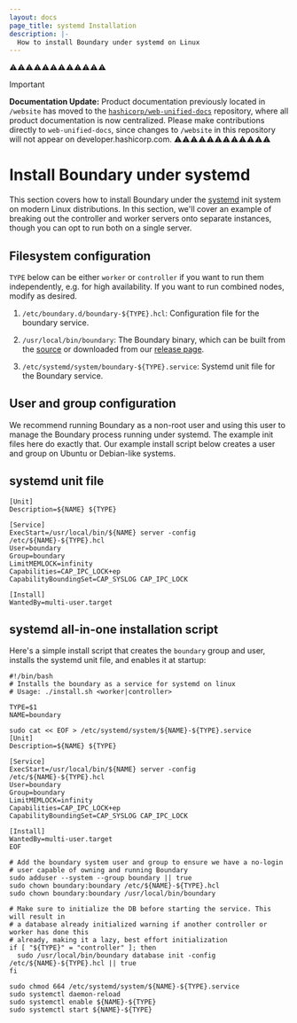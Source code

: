 ```yaml
---
layout: docs
page_title: systemd Installation
description: |-
  How to install Boundary under systemd on Linux
---
```


⚠️⚠️⚠️⚠️⚠️⚠️⚠️⚠️⚠️⚠️⚠️⚠️
> [!IMPORTANT]  
> **Documentation Update:** Product documentation previously located in `/website` has moved to the [`hashicorp/web-unified-docs`](https://github.com/hashicorp/web-unified-docs) repository, where all product documentation is now centralized. Please make contributions directly to `web-unified-docs`, since changes to `/website` in this repository will not appear on developer.hashicorp.com.
⚠️⚠️⚠️⚠️⚠️⚠️⚠️⚠️⚠️⚠️⚠️⚠️

# Install Boundary under systemd

This section covers how to install Boundary under the [systemd](https://systemd.io/) init system on modern Linux distributions. In this section, we'll cover an example of breaking out the controller and worker servers onto separate instances, though you can opt to run both on a single server.

## Filesystem configuration

`TYPE` below can be either `worker` or `controller` if you want to run them independently, e.g. for high availability. If you want to run combined nodes, modify as desired.

1. `/etc/boundary.d/boundary-${TYPE}.hcl`: Configuration file for the boundary service.

2. `/usr/local/bin/boundary`: The Boundary binary, which can be built from the [source](https://github.com/hashicorp/boundary) or downloaded from our [release page](/boundary/downloads).

3. `/etc/systemd/system/boundary-${TYPE}.service`: Systemd unit file for the Boundary service.

## User and group configuration

We recommend running Boundary as a non-root user and using this user to manage the Boundary process running under systemd. The example init files here do exactly that. Our example install script below creates a user and group on Ubuntu or Debian-like systems.

## systemd unit file

```
[Unit]
Description=${NAME} ${TYPE}

[Service]
ExecStart=/usr/local/bin/${NAME} server -config /etc/${NAME}-${TYPE}.hcl
User=boundary
Group=boundary
LimitMEMLOCK=infinity
Capabilities=CAP_IPC_LOCK+ep
CapabilityBoundingSet=CAP_SYSLOG CAP_IPC_LOCK

[Install]
WantedBy=multi-user.target
```

## systemd all-in-one installation script

Here's a simple install script that creates the `boundary` group and user, installs the
systemd unit file, and enables it at startup:

```
#!/bin/bash
# Installs the boundary as a service for systemd on linux
# Usage: ./install.sh <worker|controller>

TYPE=$1
NAME=boundary

sudo cat << EOF > /etc/systemd/system/${NAME}-${TYPE}.service
[Unit]
Description=${NAME} ${TYPE}

[Service]
ExecStart=/usr/local/bin/${NAME} server -config /etc/${NAME}-${TYPE}.hcl
User=boundary
Group=boundary
LimitMEMLOCK=infinity
Capabilities=CAP_IPC_LOCK+ep
CapabilityBoundingSet=CAP_SYSLOG CAP_IPC_LOCK

[Install]
WantedBy=multi-user.target
EOF

# Add the boundary system user and group to ensure we have a no-login
# user capable of owning and running Boundary
sudo adduser --system --group boundary || true
sudo chown boundary:boundary /etc/${NAME}-${TYPE}.hcl
sudo chown boundary:boundary /usr/local/bin/boundary

# Make sure to initialize the DB before starting the service. This will result in
# a database already initialized warning if another controller or worker has done this
# already, making it a lazy, best effort initialization
if [ "${TYPE}" = "controller" ]; then
  sudo /usr/local/bin/boundary database init -config /etc/${NAME}-${TYPE}.hcl || true
fi

sudo chmod 664 /etc/systemd/system/${NAME}-${TYPE}.service
sudo systemctl daemon-reload
sudo systemctl enable ${NAME}-${TYPE}
sudo systemctl start ${NAME}-${TYPE}
```
